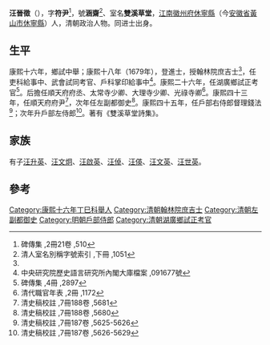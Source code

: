 '''汪晉徵'''（{{bd|1639年||1709年}}），字'''符尹'''<ref name="#1">碑傳集 ,2冊21卷 ,510</ref>，號'''涵齋'''<ref>清人室名別稱字號索引 ,下冊 ,1051</ref>、室名'''雙溪草堂'''，[[江南|江南]][[徽州府|徽州府]][[休寧縣|休寧縣]]（今[[安徽省|安徽省]][[黃山市|黃山市]][[休寧縣|休寧縣]]）人，清朝政治人物。同进士出身。

==生平==
康熙十六年，鄉試中舉；康熙十八年（1679年），登進士，授翰林院庶吉士<ref name="#1"/>，任吏科給事中、武會試同考官、戶科掌印給事中<ref>中央研究院歷史語言研究所內閣大庫檔案 ,091677號</ref>。康熙二十六年，任湖廣鄉試正考官<ref>碑傳集 ,4冊 ,2897</ref>。后擔任順天府府丞、太常寺少卿、大理寺少卿、光祿寺卿<ref>清代職官年表 ,2冊 ,1172</ref>。康熙四十三年，任順天府府尹<ref>清史稿校註 ,7冊188卷 ,5681</ref>，次年任左副都御史<ref>清史稿校註 ,7冊188卷 ,5680</ref>。康熙四十五年，任戶部右侍郎督理錢法<ref>清史稿校註 ,7冊187卷 ,5625-5626</ref>；次年升戶部左侍郎<ref>清史稿校註 ,7冊187卷 ,5626-5629</ref>。著有《雙溪草堂詩集》。

==家族==
有子[[汪升英|汪升英]]、[[汪文炯|汪文炯]]、[[汪啟英|汪啟英]]、[[汪倬|汪倬]]、[[汪偀|汪偀]]、[[汪文英|汪文英]]、[[汪世英|汪世英]]。

==參考==
{{Reflist}}
{{清朝人物小作品}}
{{康熙十八年己未科殿試金榜}}
{{DEFAULTSORT:Wang汪}}
[[Category:康熙十六年丁巳科舉人|Category:康熙十六年丁巳科舉人]]
[[Category:清朝翰林院庶吉士|Category:清朝翰林院庶吉士]]
[[Category:清朝左副都御史|Category:清朝左副都御史]]
[[Category:明朝戶部侍郎|Category:明朝戶部侍郎]]
[[Category:清朝湖廣鄉試正考官|Category:清朝湖廣鄉試正考官]]
